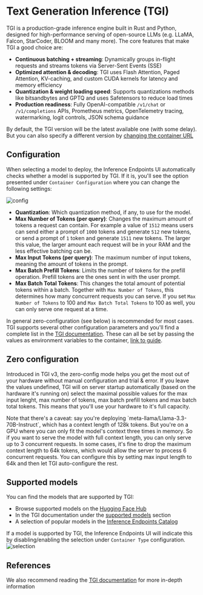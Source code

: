 # Text Generation Inference (TGI)

TGI is a production-grade inference engine built in Rust and Python, designed for high-performance
serving of open-source LLMs (e.g. LLaMA, Falcon, StarCoder, BLOOM and many more).
The core features that make TGI a good choice are:
- **Continuous batching + streaming**: Dynamically groups in-flight requests and streams tokens via Server-Sent Events (SSE)
- **Optimized attention & decoding**: TGI uses Flash Attention, Paged Attention, KV-caching, and custom CUDA kernels for latency and memory efficiency
- **Quantization & weight loading speed**: Supports quantizations methods like bitsandbytes and GPTQ and uses Safetensors to reduce load times
- **Production readiness**: Fully OpenAI-compatible `/v1/chat` or `/v1/completions` APIs, Prometheus metrics, OpenTelemetry tracing, watermarking, logit controls, JSON schema guidance

By default, the TGI version will be the latest available one (with some delay). But you can also specify a different version by [changing
the container URL](https://raw.githubusercontent.com/not-here)

## Configuration

When selecting a model to deploy, the Inference Endpoints UI automatically checks whether a model is supported by TGI. If it is, you'll see
the option presented under `Container Configuration` where you can change the following settings:

![config](https://raw.githubusercontent.com/huggingface/hf-endpoints-documentation/update/large-rewrite/assets/tgi/tgi_config.png)

- **Quantization**: Which quantization method, if any, to use for the model.
- **Max Number of Tokens (per query)**: Changes the maximum amount of tokens a request can contain.
For example a value of `1512` means users can send either a prompt of `1000` tokens and generate `512` new tokens,
or send a prompt of `1` token and generate `1511` new tokens. The larger this value, the larger amount each request
will be in your RAM and the less effective batching can be. 
- **Max Input Tokens (per query)**: The maximum number of input tokens, meaning the amount of tokens in the prompt. 
- **Max Batch Prefill Tokens**: Limits the number of tokens for the prefill operation. Prefill tokens are the ones sent in with the user prompt. 
- **Max Batch Total Tokens**: This changes the total amount of potential tokens within a batch. Together with `Max Number of Tokens`,
this determines how many concurrent requests you can serve. If you set `Max Number of Tokens` to 100 and `Max Batch Total Tokens` to 100 as well,
you can only serve one request at a time.

In general zero-configuration (see below) is recommended for most cases. TGI supports several other configuration parameters and you'll find a complete list
in the [TGI documentation](https://huggingface.co/docs/text-generation-inference/reference/launcher#text-generation-launcher-arguments). These can all be
set by passing the values as environment variables to the container, [link to guide](https://huggingface.co/no-link-yet).

## Zero configuration
Introduced in TGI v3, the zero-config mode helps you get the most out of your hardware without manual configuration and trial & error.
If you leave the values undefined, TGI will on server startup automatically (based on the hardware it's running on) select the maximal possible values
for the max input lenght, max number of tokens, max batch prefill tokens and max batch total tokens. This means that you'll use your hardware to it's full capacity.

<Tip>
Note that there's a caveat: say you're deploying `meta-llama/Llama-3.3-70B-Instruct`, which has a context length of 128k tokens.
But you're on a GPU where you can only fit the model's context three times in memory. So if you want to serve the model with full context length,
you can only serve up to 3 concurrent requests. In some cases, it's fine to drop the maximum context length to 64k tokens, which would
allow the server to process 6 concurrent requests.
You can configure this by setting max input length to 64k and then let TGI auto-configure the rest.
</Tip>

## Supported models

You can find the models that are supported by TGI:
- Browse supported models on the [Hugging Face Hub](https://huggingface.co/models?apps=tgi&sort=trending)
- In the TGI documentation under the [supported models](https://huggingface.co/docs/text-generation-inference/supported_models) section
- A selection of popular models in the [Inference Endpoints Catalog](https://endpoints.huggingface.co/huggingface/catalog)

If a model is supported by TGI, the Inference Endpoints UI will indicate this by disabling/enabling the selection under `Container Type` configuration.
![selection](https://raw.githubusercontent.com/huggingface/hf-endpoints-documentation/update/large-rewrite/assets/tgi/tgi_selection.png)

## References

We also recommend reading the [TGI documentation](https://huggingface.co/docs/text-generation-inference) for more in-depth information